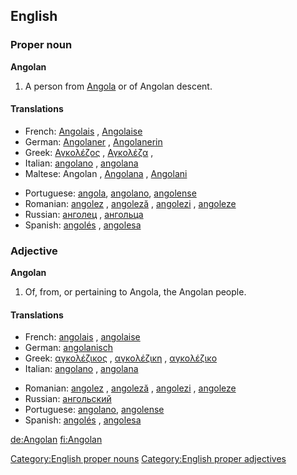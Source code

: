 ==English==

===Proper noun===
'''Angolan'''

# A person from [[Angola]] or of Angolan descent.

====Translations====
{{top}}
*French: [[Angolais]] {{m}}, [[Angolaise]] {{f}}
*German: [[Angolaner]] {{m}}, [[Angolanerin]] {{f}}
*Greek: [[Αγκολέζος]] {{m}}, [[Αγκολέζα]] {{f}},
*Italian: [[angolano]] {{m}}, [[angolana]] {{f}}
*Maltese: Angolan {{m}}, [[Angolana]] {{f}}, [[Angolani]] {{pl}}
{{mid}}
*Portuguese: [[angola]], [[angolano]], [[angolense]]
*Romanian: [[angolez]] {{m}}, [[angoleză]] {{f}}, [[angolezi]] {{m}} {{p}}, [[angoleze]] {{f}} {{p}}
*Russian: [[анголец]] {{m}}, [[ангольца]] {{f}}
*Spanish: [[angolés]] {{m}}, [[angolesa]] {{f}}
{{bottom}}

===Adjective===
'''Angolan'''

# Of, from, or pertaining to Angola, the Angolan people.

====Translations====
{{top}}
*French: [[angolais]] {{m}}, [[angolaise]] {{f}}
*German: [[angolanisch]]
*Greek: [[αγκολέζικος]] {{m}}, [[αγκολέζικη]] {{f}},  [[αγκολέζικο]] {{n}}
*Italian: [[angolano]] {{m}}, [[angolana]] {{f}}
{{mid}}
*Romanian: [[angolez]] {{m}}, [[angoleză]] {{f}}, [[angolezi]] {{m}} {{p}}, [[angoleze]] {{f}} {{p}}
*Russian: [[ангольский]]
*Portuguese: [[angolano]], [[angolense]]
*Spanish: [[angolés]] {{m}}, [[angolesa]] {{f}}
{{bottom}}

[[Category:English proper nouns]]
[[Category:English proper adjectives]]

[[de:Angolan]]
[[fi:Angolan]]